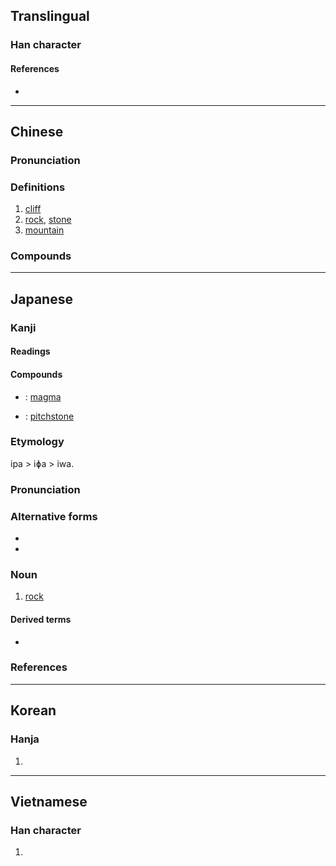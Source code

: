{{character info/new}}
{{also|巖|礹|巗|碞|嵒|嵓}}
==Translingual==
{{Han simp|巖|f=嚴|t=石}}
===Han character===
{{Han char|rn=46|rad=山|as=05|sn=8|four=22601|canj=UMR|ids=⿱山石}}

====References====
* {{Han ref|kx=0309.190|dkj=07985|dj=0609.130|hdz=10766.070|uh=5CA9|ud=23721|bh=A9A5|bd=43429}}

----

==Chinese==
{{zh-forms}}

===Pronunciation===
{{zh-pron
|m=yán
|c=ngaam4
|mn=qz,tw,xm,zz:gâm/twv,xm,zz:giâm
|mc=y
|oc=y
|ma=
|cat=n
}}

===Definitions===
{{zh-hanzi}}

# [[cliff]]
# [[rock]], [[stone]]
# [[mountain]]

===Compounds===
{{zh-der|偉晶岩|冰岩|冰磧岩|凝灰岩|噴出岩|大岩桐|安山岩|岩圈|岩基|岩壁|岩層|岩岸|岩床|岩心|岩棉|岩洞|岩溶|岩漿|岩石|岩石圈|岩石學|岩礁|岩羊|岩脈|岩鹽|巉岩|懸岩|攀岩|斑岩|板岩|水成岩|沉積岩|油頁岩|泥板岩|流紋岩|深成岩|火山岩|火成岩|熔岩|片岩|片麻岩|玄武岩|玢岩|瘦岩岩|白雲岩|石灰岩|石英岩|矽質岩|砂岩|硬頁岩|磨變岩|礁岩|礫岩|粒變岩|粗面岩|粘板岩|結晶岩|膨土岩|花崗岩|角礫岩|角頁岩|輝綠岩|輝長岩|頁岩|骨岩岩|黑曜岩}}

----

==Japanese==

===Kanji===
{{ja-kanji|grade=2|rs=山05}}

====Readings====
{{ja-readings
|goon=[[げん]] (gen) {{qualifier|non-[[w:Jōyō kanji|Jōyō]] reading}}
|kanon=[[がん]] (gan)|kun=[[いわ]] (iwa) < [[いは]] (iha)}}

====Compounds====
{{der-top|Compounds}}
* {{ja-r|岩漿|がんしょう}}: [[magma]]
* {{ja-r|松脂岩|しょうしがん}}: [[pitchstone]]
{{der-bottom}}

===Etymology===
{{ja-kanjitab|いわ|yomi=k}}
ipa > iɸa > iwa.

===Pronunciation===
{{ja-pron|yomi=k|いわ|acc=2|acc_ref=DJR,NHK}}

===Alternative forms===
* {{l|ja|巌}}
* {{l|ja|磐}}

===Noun===
{{ja-noun|いわ|hhira=いは}}

# [[rock]]

====Derived terms====
{{der-top}}
* {{ja-r|巌|いわお}}
{{der-bottom}}

===References===
<references/>

----

==Korean==

===Hanja===
{{ko-hanja|hangeul=암|rv=am|mr=am}}

# {{defn|lang=ko|sort=山05}}

----

==Vietnamese==

===Han character===
{{vi-hantu|[[nham]], [[nhàm]], [[nhem]]|rs=山05}}

# {{defn|lang=vi|sort=山05}}